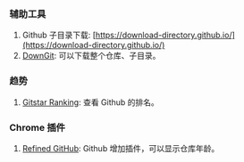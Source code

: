 ### 辅助工具

1.  Github 子目录下载: [https://download-directory.github.io/](https://download-directory.github.io/)
2.  [DownGit](https://minhaskamal.github.io/DownGit/#/home): 可以下载整个仓库、子目录。

### 趋势

1.  [Gitstar Ranking](https://gitstar-ranking.com/): 查看 Github 的排名。

### Chrome 插件

1. [Refined GitHub](https://chrome.google.com/webstore/detail/refined-github/hlepfoohegkhhmjieoechaddaejaokhf/related): Github 增加插件，可以显示仓库年龄。 <Badge github="https://github.com/github/opensource.guide" rate={5} />
